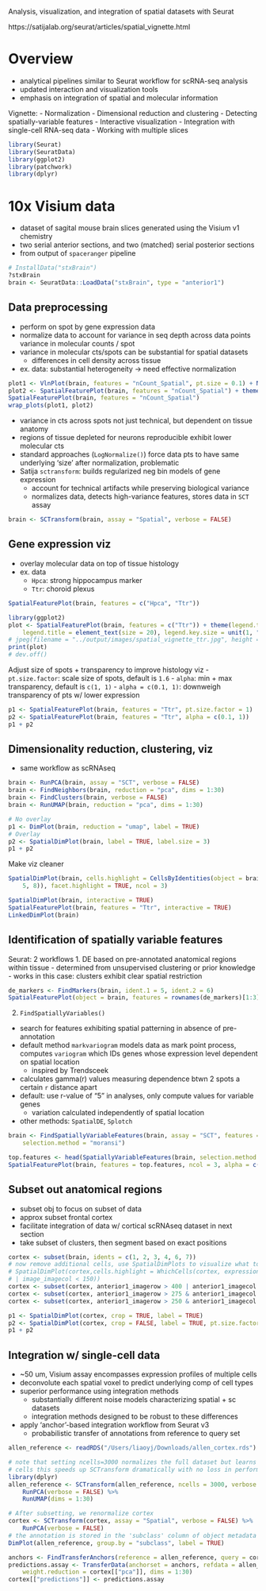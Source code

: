 
Analysis, visualization, and integration of spatial datasets with Seurat

https://satijalab.org/seurat/articles/spatial_vignette.html

# Overview

- analytical pipelines similar to Seurat workflow for scRNA-seq analysis
- updated interaction and visualization tools
- emphasis on integration of spatial and molecular information

Vignette:
- Normalization
- Dimensional reduction and clustering
- Detecting spatially-variable features
- Interactive visualization
- Integration with single-cell RNA-seq data
- Working with multiple slices

```r
library(Seurat)
library(SeuratData)
library(ggplot2)
library(patchwork)
library(dplyr)
```

# 10x Visium data

- dataset of sagital mouse brain slices generated using the Visium v1 chemistry
- two serial anterior sections, and two (matched) serial posterior sections
- from output of `spaceranger` pipeline

```r
# InstallData("stxBrain")
?stxBrain
brain <- SeuratData::LoadData("stxBrain", type = "anterior1")
```

## Data preprocessing

- perform on spot by gene expression data
- normalize data to account for variance in seq depth across data points
variance in molecular counts / spot
- variance in molecular cts/spots can be substantial for spatial datasets
  - differences in cell density across tissue
- ex. data: substantial heterogeneity -> need effective normalization

```r
plot1 <- VlnPlot(brain, features = "nCount_Spatial", pt.size = 0.1) + NoLegend()
plot2 <- SpatialFeaturePlot(brain, features = "nCount_Spatial") + theme(legend.position = "right")
SpatialFeaturePlot(brain, features = "nCount_Spatial")
wrap_plots(plot1, plot2)
```

- variance in cts across spots not just technical, but dependent on tissue anatomy
- regions of tissue depleted for neurons reproducible exhibit lower molecular cts
- standard approaches (`LogNormalize()`) force data pts to have same underlying 'size' after normalization, problematic
- Satija `sctransform`: builds regularized neg bin models of gene expression
  - account for technical artifacts while preserving biological variance
  - normalizes data, detects high-variance features, stores data in `SCT` assay

```r
brain <- SCTransform(brain, assay = "Spatial", verbose = FALSE)
```

## Gene expression viz

- overlay molecular data on top of tissue histology
- ex. data
  - `Hpca`: strong hippocampus marker
  - `Ttr`: choroid plexus

```r
SpatialFeaturePlot(brain, features = c("Hpca", "Ttr"))
```
```r
library(ggplot2)
plot <- SpatialFeaturePlot(brain, features = c("Ttr")) + theme(legend.text = element_text(size = 0),
    legend.title = element_text(size = 20), legend.key.size = unit(1, "cm"))
# jpeg(filename = "../output/images/spatial_vignette_ttr.jpg", height = 700, width = 1200, quality = 50)
print(plot)
# dev.off()
```

Adjust size of spots + transparency to improve histology viz
- `pt.size.factor`: scale size of spots, default is `1.6`
- `alpha`: min + max transparency, default is `c(1, 1)`
  - `alpha = c(0.1, 1)`: downweigh transparency of pts w/ lower expression

```r
p1 <- SpatialFeaturePlot(brain, features = "Ttr", pt.size.factor = 1)
p2 <- SpatialFeaturePlot(brain, features = "Ttr", alpha = c(0.1, 1))
p1 + p2
```

## Dimensionality reduction, clustering, viz

- same workflow as scRNAseq

```r
brain <- RunPCA(brain, assay = "SCT", verbose = FALSE)
brain <- FindNeighbors(brain, reduction = "pca", dims = 1:30)
brain <- FindClusters(brain, verbose = FALSE)
brain <- RunUMAP(brain, reduction = "pca", dims = 1:30)
```

```r
# No overlay
p1 <- DimPlot(brain, reduction = "umap", label = TRUE)
# Overlay
p2 <- SpatialDimPlot(brain, label = TRUE, label.size = 3)
p1 + p2
```
Make viz cleaner
```r
SpatialDimPlot(brain, cells.highlight = CellsByIdentities(object = brain, idents = c(2, 1, 4, 3,
    5, 8)), facet.highlight = TRUE, ncol = 3)
```

```r
SpatialDimPlot(brain, interactive = TRUE)
SpatialFeaturePlot(brain, features = "Ttr", interactive = TRUE)
LinkedDimPlot(brain)
```

## Identification of spatially variable features

Seurat: 2 workflows
1. DE based on pre-annotated anatomical regions within tissue
  - determined from unsupervised clustering or prior knowledge
  - works in this case: clusters exhibit clear spatial restriction

```r
de_markers <- FindMarkers(brain, ident.1 = 5, ident.2 = 6)
SpatialFeaturePlot(object = brain, features = rownames(de_markers)[1:3], alpha = c(0.1, 1), ncol = 3)
```

2. `FindSpatiallyVariables()`
  - search for features exhibiting spatial patterning in absence of pre-annotation
  - default method `markvariogram` models data as mark point process, computes `variogram` which IDs genes whose expression level dependent on spatial location
    - inspired by Trendsceek
  - calculates gamma(r) values measuring dependence btwn 2 spots a certain `r` distance apart
  - default: use r-value of "5" in analyses, only compute values for variable genes
    - variation calculated independently of spatial location
  - other methods: `SpatialDE`, `Splotch`

```r
brain <- FindSpatiallyVariableFeatures(brain, assay = "SCT", features = VariableFeatures(brain)[1:1000],
    selection.method = "moransi")

top.features <- head(SpatiallyVariableFeatures(brain, selection.method = "moransi"), 6)
SpatialFeaturePlot(brain, features = top.features, ncol = 3, alpha = c(0.1, 1))
```

## Subset out anatomical regions

- subset obj to focus on subset of data
- approx subset frontal cortex
- facilitate integration of data w/ cortical scRNAseq dataset in next section
- take subset of clusters, then segment based on exact positions

```r
cortex <- subset(brain, idents = c(1, 2, 3, 4, 6, 7))
# now remove additional cells, use SpatialDimPlots to visualize what to remove
# SpatialDimPlot(cortex,cells.highlight = WhichCells(cortex, expression = image_imagerow > 400
# | image_imagecol < 150))
cortex <- subset(cortex, anterior1_imagerow > 400 | anterior1_imagecol < 150, invert = TRUE)
cortex <- subset(cortex, anterior1_imagerow > 275 & anterior1_imagecol > 370, invert = TRUE)
cortex <- subset(cortex, anterior1_imagerow > 250 & anterior1_imagecol > 440, invert = TRUE)
```

```r
p1 <- SpatialDimPlot(cortex, crop = TRUE, label = TRUE)
p2 <- SpatialDimPlot(cortex, crop = FALSE, label = TRUE, pt.size.factor = 1, label.size = 3)
p1 + p2
```

## Integration w/ single-cell data
- ~50 um, Visium assay encompasses expression profiles of multiple cells
- deconvolute each spatial voxel to predict underlying comp of cell types
- superior performance using integration methods
  - substantially different noise models characterizing spatial + sc datasets
  - integration methods designed to be robust to these differences
- apply 'anchor'-based integration workflow from Seurat v3
  - probabilistic transfer of annotations from reference to query set
  
```r
allen_reference <- readRDS("/Users/liaoyj/Downloads/allen_cortex.rds")
```

```r
# note that setting ncells=3000 normalizes the full dataset but learns noise models on 3k
# cells this speeds up SCTransform dramatically with no loss in performance
library(dplyr)
allen_reference <- SCTransform(allen_reference, ncells = 3000, verbose = FALSE) %>%
    RunPCA(verbose = FALSE) %>%
    RunUMAP(dims = 1:30)
```

```r
# After subsetting, we renormalize cortex
cortex <- SCTransform(cortex, assay = "Spatial", verbose = FALSE) %>%
    RunPCA(verbose = FALSE)
# the annotation is stored in the 'subclass' column of object metadata
DimPlot(allen_reference, group.by = "subclass", label = TRUE)
```

```r
anchors <- FindTransferAnchors(reference = allen_reference, query = cortex, normalization.method = "SCT")
predictions.assay <- TransferData(anchorset = anchors, refdata = allen_reference$subclass, prediction.assay = TRUE,
    weight.reduction = cortex[["pca"]], dims = 1:30)
cortex[["predictions"]] <- predictions.assay
```






